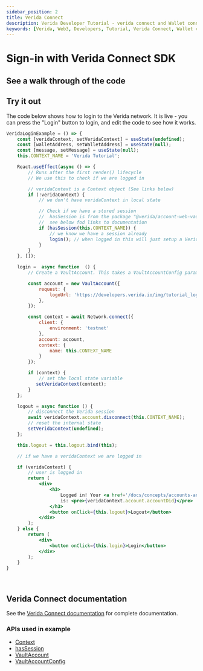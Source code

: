 ```yaml
---
sidebar_position: 2
title: Verida Connect
description: Verida Developer Tutorial - verida connect and Wallet connect
keywords: [Verida, Web3, Developers, Tutorial, Verida Connect, Wallet connect]
---
```



# Sign-in with Verida Connect SDK 

## See a walk through of the code

<ReactPlayer
	controls={true}
	playing={false}
	loop={false}
	volume={1}
	muted={false}
	url='https://www.youtube.com/watch?v=KekJ-X9UAD0'
/>

## Try it out

The code below shows how to login to the Verida network. It is live - you can press the "Login" button to login, and edit the code to see how it works.

```jsx live
VeridaLoginExample = () => {
	const [veridaContext, setVeridaContext] = useState(undefined);
	const [walletAddress, setWalletAddress] = useState(null);
	const [message, setMessage] = useState(null);
	this.CONTEXT_NAME = 'Verida Tutorial';

	React.useEffect(async () => {
		// Runs after the first render() lifecycle
		// We use this to check if we are logged in

		// veridaContext is a Context object (See links below)
		if (!veridaContext) {
			// we don't have veridaContext in local state

			// Check if we have a stored session
			//  hasSession is from the package "@verida/account-web-vault"
			//  see below fod links to documentation
			if (hasSession(this.CONTEXT_NAME)) {
				// we know we have a session already
				login(); // when logged in this will just setup a Verida Context
			}
		}
	}, []);

	login =  async function  () {
		// Create a VaultAccount. This takes a VaultAccountConfig parameter.

		const account = new VaultAccount({
			request: {
				logoUrl: 'https://developers.verida.io/img/tutorial_login_request_logo_170x170.png',
		    },
		});

		const context = await Network.connect({
			client: {
				environment: 'testnet'
			},
			account: account,
			context: {
				name: this.CONTEXT_NAME
			}
		});

		if (context) {
			// set the local state variable
		   setVeridaContext(context);
		} 
	};

	logout = async function () {
		// disconnect the Verida session
		await veridaContext.account.disconnect(this.CONTEXT_NAME);
		// reset the internal state
		setVeridaContext(undefined);
	};

	this.logout = this.logout.bind(this);

	// if we have a veridaContext we are logged in

	if (veridaContext) {
		// user is logged in
		return (
			<div>
				<h3>
					Logged in! Your <a href='/docs/concepts/accounts-and-identity'>DID</a>
					is: <pre>{veridaContext.account.accountDid}</pre>
				</h3>
				<button onClick={this.logout}>Logout</button>
			</div>
		);
	} else { 
		return (
			<div>
				<button onClick={this.login}>Login</button>
			</div>
		);
	}
}
```

<!-- this is a target so we can link to the end of the code block -->

<a name='runcode'>&nbsp;</a>

## Verida Connect documentation

See the [Verida Connect documentation](/single-sign-on-sdk/single-sign-on-sdk.md) for complete documentation.

### APIs used in example

- [Context](/docs/api/verida-js/classes/verida_client_ts.Context)
- [hasSession](/docs/api/verida-js/modules/verida_account_web_vault#hassession)
- [VaultAccount](/docs/api/verida-js/classes/verida_account_web_vault.VaultAccount)
- [VaultAccountConfig](/docs/api/verida-js/interfaces/verida_account_web_vault.VaultAccountConfig)
